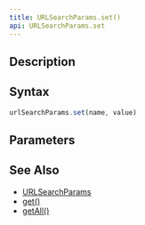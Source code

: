 ```yaml
---
title: URLSearchParams.set()
api: URLSearchParams.set
---
```


## Description

<Summary/>

## Syntax

``` js
urlSearchParams.set(name, value)
```

## Parameters

<Parameters/>

## See Also

* [URLSearchParams](/reference/api/URLSearchParams)
* [get()](/reference/api/URLSearchParams/get)
* [getAll()](/reference/api/URLSearchParams/getAll)
